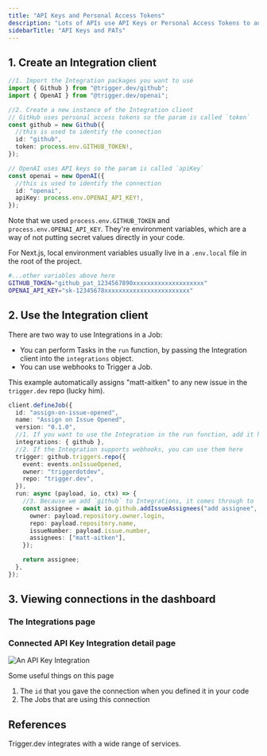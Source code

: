 ```yaml
---
title: "API Keys and Personal Access Tokens"
description: "Lots of APIs use API Keys or Personal Access Tokens to authenticate. This guide will show you how to use them."
sidebarTitle: "API Keys and PATs"
---
```


<Snippet file="v2-deprecation-warning.mdx" />

## 1. Create an Integration client

```ts
//1. Import the Integration packages you want to use
import { Github } from "@trigger.dev/github";
import { OpenAI } from "@trigger.dev/openai";

//2. Create a new instance of the Integration client
// GitHub uses personal access tokens so the param is called `token`
const github = new Github({
  //this is used to identify the connection
  id: "github",
  token: process.env.GITHUB_TOKEN!,
});

// OpenAI uses API keys so the param is called `apiKey`
const openai = new OpenAI({
  //this is used to identify the connection
  id: "openai",
  apiKey: process.env.OPENAI_API_KEY!,
});
```

Note that we used `process.env.GITHUB_TOKEN` and `process.env.OPENAI_API_KEY`. They're environment variables, which are a way of not putting secret values directly in your code.

For Next.js, local environment variables usually live in a `.env.local` file in the root of the project.

```bash .env.local
#...other variables above here
GITHUB_TOKEN="github_pat_1234567890xxxxxxxxxxxxxxxxxxxx"
OPENAI_API_KEY="sk-12345678xxxxxxxxxxxxxxxxxxxxxxxx"
```

## 2. Use the Integration client

There are two way to use Integrations in a Job:

- You can perform Tasks in the `run` function, by passing the Integration client into the `integrations` object.
- You can use webhooks to Trigger a Job.

This example automatically assigns "matt-aitken" to any new issue in the `trigger.dev` repo (lucky him).

```ts
client.defineJob({
  id: "assign-on-issue-opened",
  name: "Assign on Issue Opened",
  version: "0.1.0",
  //1. If you want to use the Integration in the run function, add it here
  integrations: { github },
  //2. If the Integration supports webhooks, you can use them here
  trigger: github.triggers.repo({
    event: events.onIssueOpened,
    owner: "triggerdotdev",
    repo: "trigger.dev",
  }),
  run: async (payload, io, ctx) => {
    //3. Because we add `github` to Integrations, it comes through to `io.github` here
    const assignee = await io.github.addIssueAssignees("add assignee", {
      owner: payload.repository.owner.login,
      repo: payload.repository.name,
      issueNumber: payload.issue.number,
      assignees: ["matt-aitken"],
    });

    return assignee;
  },
});
```

## 3. Viewing connections in the dashboard

### The Integrations page

<Snippet file="integration-list.mdx" />

### Connected API Key Integration detail page

![An API Key Integration](/images/integration-api-key.png)

Some useful things on this page

1. The `id` that you gave the connection when you defined it in your code
2. The Jobs that are using this connection

## References

<CardGroup cols={2}>
  <Card title="View Integrations" icon="grid-2" href="/integrations">
    Trigger.dev integrates with a wide range of services.
  </Card>
</CardGroup>
